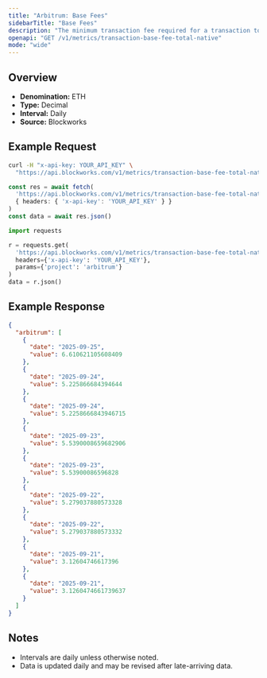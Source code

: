 ```yaml
---
title: "Arbitrum: Base Fees"
sidebarTitle: "Base Fees"
description: "The minimum transaction fee required for a transaction to be included in a block"
openapi: "GET /v1/metrics/transaction-base-fee-total-native"
mode: "wide"
---
```


## Overview

- **Denomination:** ETH
- **Type:** Decimal
- **Interval:** Daily
- **Source:** Blockworks

## Example Request

<CodeGroup>

```bash cURL
curl -H "x-api-key: YOUR_API_KEY" \
  "https://api.blockworks.com/v1/metrics/transaction-base-fee-total-native?project=arbitrum"
```

```typescript TypeScript
const res = await fetch(
  'https://api.blockworks.com/v1/metrics/transaction-base-fee-total-native?project=arbitrum',
  { headers: { 'x-api-key': 'YOUR_API_KEY' } }
)
const data = await res.json()
```

```python Python
import requests

r = requests.get(
  'https://api.blockworks.com/v1/metrics/transaction-base-fee-total-native',
  headers={'x-api-key': 'YOUR_API_KEY'},
  params={'project': 'arbitrum'}
)
data = r.json()
```

</CodeGroup>

## Example Response

```json
{
  "arbitrum": [
    {
      "date": "2025-09-25",
      "value": 6.610621105608409
    },
    {
      "date": "2025-09-24",
      "value": 5.225866684394644
    },
    {
      "date": "2025-09-24",
      "value": 5.2258666843946715
    },
    {
      "date": "2025-09-23",
      "value": 5.5390008659682906
    },
    {
      "date": "2025-09-23",
      "value": 5.53900086596828
    },
    {
      "date": "2025-09-22",
      "value": 5.279037880573328
    },
    {
      "date": "2025-09-22",
      "value": 5.279037880573332
    },
    {
      "date": "2025-09-21",
      "value": 3.12604746617396
    },
    {
      "date": "2025-09-21",
      "value": 3.1260474661739637
    }
  ]
}
```

## Notes
- Intervals are daily unless otherwise noted.
- Data is updated daily and may be revised after late-arriving data.